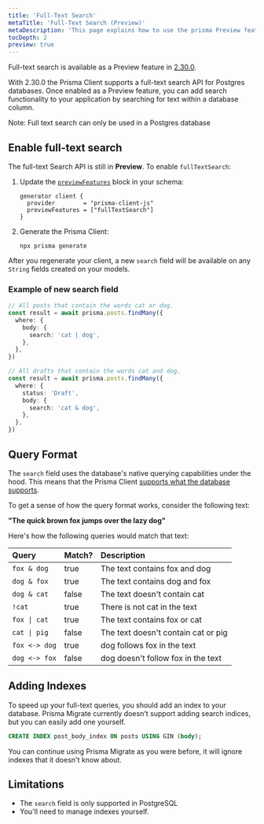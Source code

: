 ```yaml
---
title: 'Full-Text Search'
metaTitle: 'Full-Text Search (Preview)'
metaDescription: 'This page explains how to use the prisma Preview feature full text search with a Postgres database.'
tocDepth: 2
preview: true
---
```


<TopBlock>

Full-text search is available as a Preview feature in [2.30.0](https://github.com/prisma/prisma/releases/tag/2.30.0).

With 2.30.0 the Prisma Client supports a full-text search API for Postgres databases. Once enabled as a Preview feature, you can add search functionality to your application by searching for text within a database column.

<Admonition type="info">
  Note: Full text search can only be used in a Postgres database
</Admonition>

</TopBlock>

## Enable full-text search

The full-text Search API is still in **Preview**. To enable `fullTextSearch`:

1. Update the [`previewFeatures`](../preview-features) block in your schema:

   ```prisma
   generator client {
     provider        = "prisma-client-js"
     previewFeatures = ["fullTextSearch"]
   }
   ```

2. Generate the Prisma Client:

   ```terminal copy
   npx prisma generate
   ```

After you regenerate your client, a new `search` field will be available on any `String` fields created on your models.

### Example of new <inlinecode>search</inlinecode> field

```ts
// All posts that contain the words cat or dog.
const result = await prisma.posts.findMany({
  where: {
    body: {
      search: 'cat | dog',
    },
  },
})

// All drafts that contain the words cat and dog.
const result = await prisma.posts.findMany({
  where: {
    status: 'Draft',
    body: {
      search: 'cat & dog',
    },
  },
})
```

## Query Format

The `search` field uses the database's native querying capabilities under the hood. This means that the Prisma Client [supports what the database supports](https://www.postgresql.org/docs/12/functions-textsearch.html).

To get a sense of how the query format works, consider the following text:

**"The quick brown fox jumps over the lazy dog"**

Here's how the following queries would match that text:

| Query            | Match? | Description                         |
| :--------------- | :----- | :---------------------------------- |
| `fox & dog`      | true   | The text contains fox and dog       |
| `dog & fox`      | true   | The text contains dog and fox       |
| `dog & cat`      | false  | The text doesn't contain cat        |
| `!cat`           | true   | There is not cat in the text        |
| `fox \| cat`     | true   | The text contains fox or cat        |
| `cat \| pig`     | false  | The text doesn't contain cat or pig |
| `fox <-> dog`    | true   | dog follows fox in the text         |
| `dog <-> fox`    | false  | dog doesn't follow fox in the text  |

## Adding Indexes

To speed up your full-text queries, you should add an index to your database.
Prisma Migrate currently doesn't support adding search indices, but you can
easily add one yourself.

```sql
CREATE INDEX post_body_index ON posts USING GIN (body);
```

You can continue using Prisma Migrate as you were before, it will ignore indexes
that it doesn't know about.

## Limitations

- The `search` field is only supported in PostgreSQL
- You'll need to manage indexes yourself.
